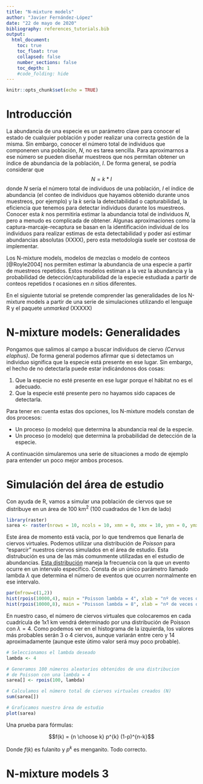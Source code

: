 ```yaml
---
title: "N-mixture models"
author: "Javier Fernández-López"
date: "22 de mayo de 2020"
bibliography: references_tutorials.bib
output: 
  html_document:
    toc: true
    toc_float: true
    collapsed: false
    number_sections: false
    toc_depth: 1
    #code_folding: hide
---
```


```r
knitr::opts_chunk$set(echo = TRUE)
```

# Introducción

La abundancia de una especie es un parámetro clave para conocer el estado de cualquier población y poder realizar una correcta gestión de la misma. Sin embargo, conocer el número total de individuos que componenen una población, $N$, no es tarea sencilla. Para aproximarnos a ese número se pueden diseñar muestreos que nos permitan obtener un índice de abundancia de la población, $I$. De forma general, se podría considerar que
$$N = k * I$$
donde $N$ sería el número total de individuos de una población, $I$ el índice de abundancia (el conteo de individuos que hayamos obtenido durante unos muestreos, por ejemplo) y la $k$ sería la detectabilidad o capturabilidad, la eficiencia que tenemos para detectar individuos durante los muestreos. Conocer esta $k$ nos permitiría estimar la abundancia total de individuos $N$, pero a menudo es complicada de obtener. Algunas aproximaciones como la captura-marcaje-recaptura se basan en la identificación individual de los individuos para realizar estimas de esta detectabilidad y poder así estimar abundancias absolutas (XXXX), pero esta metodología suele ser costosa de implementar. 

Los N-mixture models, modelos de mezclas o modelo de conteos [@Royle2004] nos permiten estimar la abundancia de una especie a partir de muestreos repetidos. Estos modelos estiman a la vez la abundancia y la probabilidad de detección/capturabilidad de la especie estudiada a partir de conteos repetidos $t$ ocasiones en $n$ sitios diferentes.

En el siguiente tutorial se pretende comprender las generalidades de los N-mixture models a partir de una serie de simulaciones utilizando el lenguaje R y el paquete _unmarked_ (XXXXX)

# N-mixture models: Generalidades

Pongamos que salimos al campo a buscar individuos de ciervo _(Cervus elaphus)_. De forma general podemos afirmar que si detectamos un individuo significa que la especie está presente en ese lugar. Sin embargo, el hecho de no detectarla puede estar indicándonos dos cosas:

1.   Que la especie no esté presente en ese lugar porque el hábitat no es el adecuado.
2.   Que la especie esté presente pero no hayamos sido capaces de detectarla.

Para tener en cuenta estas dos opciones, los N-mixture models constan de dos procesos:

* Un proceso (o modelo) que determina la abundancia real de la especie.
* Un proceso (o modelo) que determina la probabilidad de detección de la especie.

A continuación simularemos una serie de situaciones a modo de ejemplo para entender un poco mejor ambos procesos.

# Simulación del área de estudio

Con ayuda de R, vamos a simular una población de ciervos que se distribuye en un área de 100 km<sup>2</sup> (100 cuadrados de 1 km de lado)

```r
library(raster)
sarea <- raster(nrows = 10, ncols = 10, xmn = 0, xmx = 10, ymn = 0, ymx = 10)  # study area

```

Este área de momento está vacía, por lo que tendremos que llenarla de ciervos virtuales. Podemos utilizar una distribución de _Poisson_ para "esparcir" nuestros ciervos simulados en el área de estudio. Esta distrubución es una de las más comunmente utilizadas en el estudio de abundancias. [Esta distribución](https://www.youtube.com/watch?v=BbLfV0wOeyc) maneja la frecuencia con la que un evento ocurre en un intervalo específico. Consta de un único parámetro llamado lambda $\lambda$ que determina el número de eventos que ocurren normalmente en ese intervalo. 
  
    
```r
par(mfrow=c(1,2))
hist(rpois(10000,4), main = "Poisson lambda = 4", xlab = "nº de veces que ocurre el evento", ylab = "frecuencia", breaks = 10)
hist(rpois(10000,8), main = "Poisson lambda = 8", xlab = "nº de veces que ocurre el evento", ylab = "frecuencia", breaks = 20)
```
  
  
En nuestro caso, el número de ciervos virtuales que colocaremos en cada cuadrícula de 1x1 km vendrá determinado por una distribución de Poisson con $\lambda = 4$. Como podemos ver en el histograma de la izquierda, los valores más probables serán 3 o 4 ciervos, aunque variarán entre cero y 14 aproximadamente (aunque este útimo valor será muy poco probable).

```r
# Seleccionamos el lambda deseado
lambda <- 4

# Generamos 100 números aleatorios obtenidos de una distribucion
# de Poisson con una lambda = 4
sarea[] <- rpois(100, lambda)  

# Calculamos el número total de ciervos virtuales creados (N)
sum(sarea[])

# Graficamos nuestro área de estudio
plot(sarea)

```






Una prueba para fórmulas:

$$f(k) = {n \choose k} p^{k} (1-p)^{n-k}$$

Donde $f(k)$ es fulanito y $p^{k}$ es menganito. Todo correcto.



# N-mixture models 3

